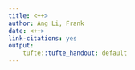 ```yaml
---
title: <++>
author: Ang Li, Frank
date: <++>
link-citations: yes
output:
    tufte::tufte_handout: default
---
```


